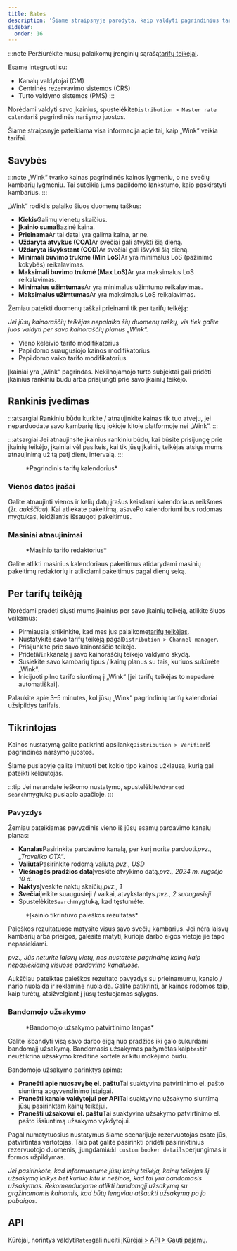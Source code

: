 ```yaml
---
title: Rates
description: 'Šiame straipsnyje parodyta, kaip valdyti pagrindinius tarifus „Wink“.'
sidebar:
  order: 16
---
```


:::note
Peržiūrėkite mūsų palaikomų įrenginių sąrašą[tarifų teikėjai](/extranet/rate-providers).

Esame integruoti su:

* Kanalų valdytojai (CM)
* Centrinės rezervavimo sistemos (CRS)
* Turto valdymo sistemos (PMS)
  :::

Norėdami valdyti savo įkainius, spustelėkite`Distribution > Master rate calendar`iš pagrindinės naršymo juostos.

Šiame straipsnyje pateikiama visa informacija apie tai, kaip „Wink“ veikia tarifai.

## Savybės

:::note
„Wink“ tvarko kainas pagrindinės kainos lygmeniu, o ne svečių kambarių lygmeniu. Tai suteikia jums papildomo lankstumo, kaip paskirstyti kambarius.
:::

„Wink“ rodiklis palaiko šiuos duomenų taškus:

* **Kiekis**Galimų vienetų skaičius.
* **Įkainio suma**Bazinė kaina.
* **Prieinama**Ar tai datai yra galima kaina, ar ne.
* **Uždaryta atvykus (COA)**&#x41;r svečiai gali atvykti šią dieną.
* **Uždaryta išvykstant (COD)**&#x41;r svečiai gali išvykti šią dieną.
* **Minimali buvimo trukmė (Min LoS)**&#x41;r yra minimalus LoS (pažinimo kokybės) reikalavimas.
* **Maksimali buvimo trukmė (Max LoS)**&#x41;r yra maksimalus LoS reikalavimas.
* **Minimalus užimtumas**Ar yra minimalus užimtumo reikalavimas.
* **Maksimalus užimtumas**Ar yra maksimalus LoS reikalavimas.

Žemiau pateikti duomenų taškai prieinami tik per tarifų teikėją:

*Jei jūsų kainoraščių teikėjas nepalaiko šių duomenų taškų, vis tiek galite juos valdyti per savo kainoraščių planus „Wink“.*

* Vieno keleivio tarifo modifikatorius
* Papildomo suaugusiojo kainos modifikatorius
* Papildomo vaiko tarifo modifikatorius

Įkainiai yra „Wink“ pagrindas. Nekilnojamojo turto subjektai gali pridėti įkainius rankiniu būdu arba prisijungti prie savo įkainių teikėjo.

## Rankinis įvedimas

:::atsargiai
Rankiniu būdu kurkite / atnaujinkite kainas tik tuo atveju, jei neparduodate savo kambarių tipų jokioje kitoje platformoje nei „Wink“.
:::

:::atsargiai
Jei atnaujinsite įkainius rankiniu būdu, kai būsite prisijungę prie įkainių teikėjo, įkainiai vėl pasikeis, kai tik jūsų įkainių teikėjas atsiųs mums atnaujinimą už tą patį dienų intervalą.
:::

<figure>
  <CloudinaryImage width="700" height="251" resize="scale" quality="best" alt="Pagrindinis tarifų kalendorius" src="academy/rate-calendar" errorImage="noimage_opaque_nyrtl0.png" />

  <figcaption>*Pagrindinis tarifų kalendorius*</figcaption>
</figure>


### Vienos datos įrašai

Galite atnaujinti vienos ir kelių datų įrašus keisdami kalendoriaus reikšmes (*žr. aukščiau*). Kai atliekate pakeitimą, a`Save`Po kalendoriumi bus rodomas mygtukas, leidžiantis išsaugoti pakeitimus.

### Masiniai atnaujinimai

<figure>
  <CloudinaryImage width="700" height="267" resize="scale" quality="best" alt="Masinio tarifo redaktorius" src="academy/bulk-editor" errorImage="noimage_opaque_nyrtl0.png" />

  <figcaption>*Masinio tarifo redaktorius*</figcaption>
</figure>


Galite atlikti masinius kalendoriaus pakeitimus atidarydami masinių pakeitimų redaktorių ir atlikdami pakeitimus pagal dienų seką.

## Per tarifų teikėją

Norėdami pradėti siųsti mums įkainius per savo įkainių teikėją, atlikite šiuos veiksmus:

* Pirmiausia įsitikinkite, kad mes jus palaikome[tarifų teikėjas](/extranet/rate-providers).
* Nustatykite savo tarifų teikėją pagal`Distribution > Channel manager`.
* Prisijunkite prie savo kainoraščio teikėjo.
* Pridėti`Wink`kanalą į savo kainoraščių teikėjo valdymo skydą.
* Susiekite savo kambarių tipus / kainų planus su tais, kuriuos sukūrėte „Wink“.
* Inicijuoti pilno tarifo siuntimą į „Wink“ \[jei tarifų teikėjas to nepadarė automatiškai].

Palaukite apie 3–5 minutes, kol jūsų „Wink“ pagrindinių tarifų kalendoriai užsipildys tarifais.

## Tikrintojas

Kainos nustatymą galite patikrinti apsilankę`Distribution > Verifier`iš pagrindinės naršymo juostos.

Šiame puslapyje galite imituoti bet kokio tipo kainos užklausą, kurią gali pateikti keliautojas.

:::tip
Jei nerandate ieškomo nustatymo, spustelėkite`Advanced search`mygtuką puslapio apačioje.
:::

### Pavyzdys

Žemiau pateikiamas pavyzdinis vieno iš jūsų esamų pardavimo kanalų planas:

* **Kanalas**Pasirinkite pardavimo kanalą, per kurį norite parduoti.*pvz., „Traveliko OTA“*.
* **Valiuta**Pasirinkite rodomą valiutą.*pvz., USD*
* **Viešnagės pradžios data**Įveskite atvykimo datą.*pvz., 2024 m. rugsėjo 10 d.*
* **Naktys**Įveskite naktų skaičių.*pvz., 1*
* **Svečiai**Įeikite suaugusieji / vaikai, atvykstantys.*pvz., 2 suaugusieji*
* Spustelėkite`Search`mygtuką, kad tęstumėte.

<figure>
  <CloudinaryImage width="350" height="501" resize="scale" quality="best" alt="Įvertinimo tikrintuvo rezultatas" src="academy/rate-verifier" errorImage="noimage_opaque_nyrtl0.png" />

  <figcaption>*Įkainio tikrintuvo paieškos rezultatas*</figcaption>
</figure>


Paieškos rezultatuose matysite visus savo svečių kambarius.
Jei nėra laisvų kambarių arba prieigos, galėsite matyti, kurioje darbo eigos vietoje jie tapo nepasiekiami.

*pvz., Jūs neturite laisvų vietų, nes nustatėte pagrindinę kainą kaip nepasiekiamą visuose pardavimo kanaluose.*

Aukščiau pateiktas paieškos rezultato pavyzdys su prieinamumu, kanalo / nario nuolaida ir reklamine nuolaida.
Galite patikrinti, ar kainos rodomos taip, kaip turėtų, atsižvelgiant į jūsų testuojamas sąlygas.

### Bandomojo užsakymo

<figure>
  <CloudinaryImage width="350" height="459" resize="scale" quality="best" alt="Bandomojo užsakymo modalinis langas" src="academy/test-booking" errorImage="noimage_opaque_nyrtl0.png" />

  <figcaption>*Bandomojo užsakymo patvirtinimo langas*</figcaption>
</figure>


Galite išbandyti visą savo darbo eigą nuo pradžios iki galo sukurdami bandomąjį užsakymą.
Bandomasis užsakymas pažymėtas kaip`test`ir neužtikrina užsakymo kreditine kortele ar kitu mokėjimo būdu.

Bandomojo užsakymo parinktys apima:

* **Pranešti apie nuosavybę el. paštu**Tai suaktyvina patvirtinimo el. pašto siuntimą apgyvendinimo įstaigai.
* **Pranešti kanalo valdytojui per API**Tai suaktyvina užsakymo siuntimą jūsų pasirinktam kainų teikėjui.
* **Pranešti užsakovui el. paštu**Tai suaktyvina užsakymo patvirtinimo el. pašto išsiuntimą užsakymo vykdytojui.

Pagal numatytuosius nustatymus šiame scenarijuje rezervuotojas esate jūs, patvirtintas vartotojas. Taip pat galite pasirinkti pridėti pasirinktinius rezervuotojo duomenis, įjungdami`Add custom booker details`perjungimas ir formos užpildymas.

*Jei pasirinkote, kad informuotume jūsų kainų teikėją, kainų teikėjas šį užsakymą laikys bet kuriuo kitu ir nežinos, kad tai yra bandomasis užsakymas. Rekomenduojame atlikti bandomąjį užsakymą su grąžinamomis kainomis, kad būtų lengviau atšaukti užsakymą po jo pabaigos.*

## API

Kūrėjai, norintys valdyti`Rates`gali nueiti į[Kūrėjai > API > Gauti pajamų](/developers/apis/#monetize-api).


